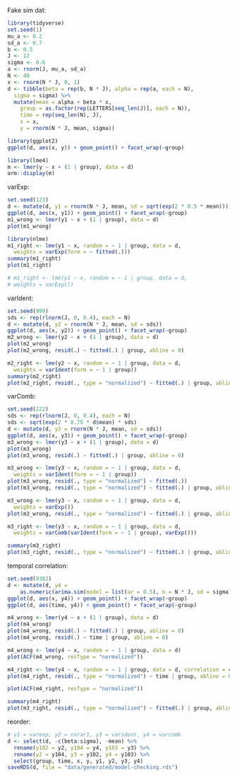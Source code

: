 Fake sim dat:

```r
library(tidyverse)
set.seed(1)
mu_a <- 0.2
sd_a <- 0.7
b <- 0.5
J <- 12
sigma <- 0.6
a <- rnorm(J, mu_a, sd_a)
N <- 40
x <- rnorm(N * J, 0, 1)
d <- tibble(beta = rep(b, N * J), alpha = rep(a, each = N),
  sigma = sigma) %>%
  mutate(mean = alpha + beta * x,
    group = as.factor(rep(LETTERS[seq_len(J)], each = N)),
    time = rep(seq_len(N), J),
    x = x,
    y = rnorm(N * J, mean, sigma))
```

```r
library(ggplot2)
ggplot(d, aes(x, y)) + geom_point() + facet_wrap(~group)

library(lme4)
m <- lmer(y ~ x + (1 | group), data = d)
arm::display(m)
```

varExp:

```r
set.seed(123)
d <- mutate(d, y1 = rnorm(N * J, mean, sd = sqrt(exp(2 * 0.5 * mean))))
ggplot(d, aes(x, y1)) + geom_point() + facet_wrap(~group)
m1_wrong <- lmer(y1 ~ x + (1 | group), data = d)
plot(m1_wrong)

library(nlme)
m1_right <- lme(y1 ~ x, random = ~ 1 | group, data = d,
  weights = varExp(form = ~ fitted(.)))
summary(m1_right)
plot(m1_right)

# m1_right <- lme(y1 ~ x, random = ~ 1 | group, data = d,
# weights = varExp())
```

varIdent:

```r
set.seed(999)
sds <- rep(rlnorm(J, 0, 0.4), each = N)
d <- mutate(d, y2 = rnorm(N * J, mean, sd = sds))
ggplot(d, aes(x, y2)) + geom_point() + facet_wrap(~group)
m2_wrong <- lmer(y2 ~ x + (1 | group), data = d)
plot(m2_wrong)
plot(m2_wrong, resid(.) ~ fitted(.) | group, abline = 0)

m2_right <- lme(y2 ~ x, random = ~ 1 | group, data = d,
  weights = varIdent(form = ~ 1 | group))
summary(m2_right)
plot(m2_right, resid(., type = "normalized") ~ fitted(.) | group, abline = 0)
```

varComb:

```r
set.seed(222)
sds <- rep(rlnorm(J, 0, 0.4), each = N)
sds <- sqrt(exp(2 * 0.75 * d$mean) * sds)
d <- mutate(d, y3 = rnorm(N * J, mean, sd = sds))
ggplot(d, aes(x, y3)) + geom_point() + facet_wrap(~group)
m3_wrong <- lmer(y3 ~ x + (1 | group), data = d)
plot(m3_wrong)
plot(m3_wrong, resid(.) ~ fitted(.) | group, abline = 0)

m3_wrong <- lme(y3 ~ x, random = ~ 1 | group, data = d,
  weights = varIdent(form = ~ 1 | group))
plot(m3_wrong, resid(., type = "normalized") ~ fitted(.))
plot(m3_wrong, resid(., type = "normalized") ~ fitted(.) | group, abline = 0)

m3_wrong <- lme(y3 ~ x, random = ~ 1 | group, data = d,
  weights = varExp())
plot(m3_wrong, resid(., type = "normalized") ~ fitted(.) | group, abline = 0)

m3_right <- lme(y3 ~ x, random = ~ 1 | group, data = d,
  weights = varComb(varIdent(form = ~ 1 | group), varExp()))

summary(m3_right)
plot(m3_right, resid(., type = "normalized") ~ fitted(.) | group, abline = 0)
```

temporal correlation:

```r
set.seed(9382)
d <- mutate(d, y4 =
    as.numeric(arima.sim(model = list(ar = 0.5), n = N * J, sd = sigma)) + mean)
ggplot(d, aes(x, y4)) + geom_point() + facet_wrap(~group)
ggplot(d, aes(time, y4)) + geom_point() + facet_wrap(~group)

m4_wrong <- lmer(y4 ~ x + (1 | group), data = d)
plot(m4_wrong)
plot(m4_wrong, resid(.) ~ fitted(.) | group, abline = 0)
plot(m4_wrong, resid(.) ~ time | group, abline = 0)

m4_wrong <- lme(y4 ~ x, random = ~ 1 | group, data = d)
plot(ACF(m4_wrong, resType = "normalized"))

m4_right <- lme(y4 ~ x, random = ~ 1 | group, data = d, correlation = corAR1())
plot(m4_right, resid(., type = "normalized") ~ time | group, abline = 0)

plot(ACF(m4_right, resType = "normalized"))

summary(m4_right)
plot(m3_right, resid(., type = "normalized") ~ fitted(.) | group, abline = 0)
```

reorder:

```r
# y1 = varexp, y2 = corar1, y3 = varident, y4 = varcomb
d <- select(d, -c(beta:sigma), -mean) %>%
  rename(y102 = y2, y104 = y4, y103 = y3) %>%
  rename(y2 = y104, y3 = y102, y4 = y103) %>%
  select(group, time, x, y, y1, y2, y3, y4)
saveRDS(d, file = "data/generated/model-checking.rds")
```
